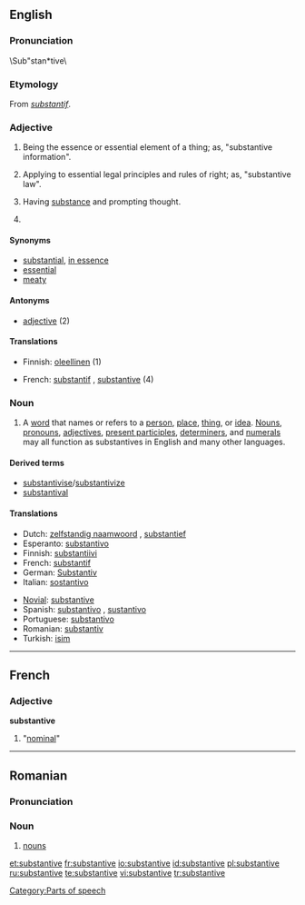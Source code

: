 {{wikipedia}}
==English==

===Pronunciation===
\Sub"stan*tive\

===Etymology===
From {{OF.}} ''[[substantif]]''.

===Adjective===
{{en-adj}}

# Being the essence or essential element of a thing; as, "substantive information".
# {{law}} Applying to essential legal principles and rules of right; as, "substantive law".
# Having [[substance]] and prompting thought.
# {{grammar}} {{rfdef}}

====Synonyms====
* [[substantial]], [[in essence]]
* [[essential]]
* [[meaty]]

====Antonyms====
* [[adjective]] (2)

====Translations====
{{rfc-trans}}
{{trans-top|fixme=Translation table header lacks gloss}}
*Finnish: [[oleellinen]] (1)
{{trans-mid}}
*French: [[substantif]] {{m}}, [[substantive#French|substantive]] {{f}} (4)
{{trans-bottom}}

===Noun===
{{en-noun}}

# {{grammar}} A [[word]] that names or refers to a [[person]], [[place]], [[thing]], or [[idea]].  [[noun|Nouns]], [[pronoun]]s, [[adjective]]s, [[present participle]]s, [[determiner]]s, and [[numeral]]s may all function as substantives in English and many other languages.

====Derived terms====
*[[substantivise]]/[[substantivize]]
*[[substantival]]

====Translations====
{{trans-top|fixme=Translation table header lacks gloss}}
*Dutch: [[zelfstandig naamwoord]] {{n}}, [[substantief]] {{n}}
*Esperanto: [[substantivo]]
*Finnish: [[substantiivi]]
*French: [[substantif]] {{m}}
*German: [[Substantiv]] {{n}}
*Italian: [[sostantivo]] {{m}}
{{trans-mid}}
*[[Novial]]: [[substantive]]
*Spanish: [[substantivo]] {{m}}, [[sustantivo]] {{m}}
*Portuguese: [[substantivo]]
*Romanian: [[substantiv]] {{n}}
*Turkish: [[isim]]
{{trans-bottom}}

[[Category:Parts of speech]]

----

==French==

===Adjective===
'''substantive'''

# {{feminine of|substantif}} "[[nominal]]"

----

==Romanian==

===Pronunciation===
{{IPA|/sub.stan'ti.ve/}}

===Noun===
{{ro-pl|substantiv|gend=n}}

# [[nouns]]

[[et:substantive]]
[[fr:substantive]]
[[io:substantive]]
[[id:substantive]]
[[pl:substantive]]
[[ru:substantive]]
[[te:substantive]]
[[vi:substantive]]
[[tr:substantive]]
